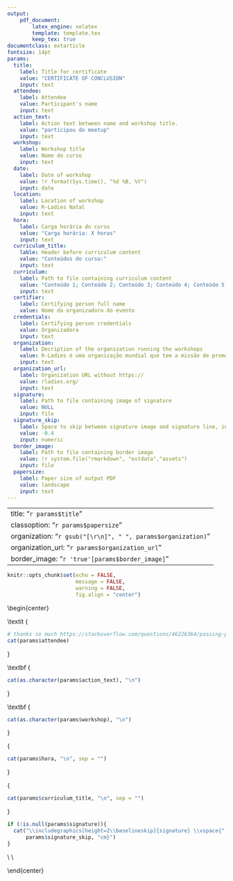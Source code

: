 ---
output: 
    pdf_document: 
        latex_engine: xelatex
        template: template.tex
        keep_tex: true
documentclass: extarticle        
fontsize: 14pt
params:
  title: 
    label: Title for certificate
    value: "CERTIFICATE OF CONCLUSION"
    input: text
  attendee:
    label: Attendee
    value: Participant's name
    input: text
  action_text: 
    label: Action text between name and workshop title.
    value: "participou do meetup"
    input: text
  workshop:
    label: Workshop title
    value: Nome do curso
    input: text
  date: 
    label: Date of workshop
    value: !r format(Sys.time(), "%d %B, %Y")
    input: date
  location:
    label: Location of workshop
    value: R-Ladies Natal
    input: text
  hora:
    label: Carga horária do curso
    value: "Carga horária: X horas"
    input: text
  curriculum_title:
    lable: Header before curriculum content
    value: "Conteúdos do curso:"
    input: text
  curriculum:
    label: Path to file containing curriculum content
    value: "Conteúdo 1; Conteúdo 2; Conteúdo 3; Conteúdo 4; Conteúdo 5; Conteúdo 6; Conteúdo 7; Conteúdo 8."
    input: text
  certifier:
    label: Certifying person full name
    value: Nome da organizadora do evento
  credentials:
    label: Certifying person credentials
    value: Organizadora 
    input: text
  organization:
    label: Decription of the organization running the workshops
    value: R-Ladies é uma organização mundial que tem a missão de promover a diversidade de gêneros na comunidade do R
    input: text
  organization_url:
    label: Organization URL without https://
    value: rladies.org/
    input: text
  signature:
    label: Path to file containing image of signature
    value: NULL
    input: file
  signature_skip:
    label: Space to skip between signature image and signature line, in cm.
    value: -0.4
    input: numeric
  border_image:
    label: Path to file containing border image
    value: !r system.file("rmarkdown", "extdata","assets")
    input: file
  papersize:
    label: Paper size of output PDF
    value: landscape
    input: text    
---

---
title: "`r params$title`"
classoption: "`r params$papersize`"
organization: "`r gsub("[\r\n]", " ", params$organization)`"
organization_url: "`r params$organization_url`"
border_image: "`r 'true'[params$border_image]`"
---

```{r setup, include=FALSE}
knitr::opts_chunk$set(echo = FALSE,
                      message = FALSE,
                      warning = FALSE, 
                      fig.align = "center")
```

\begin{center}

\LARGE \textit {
```{r attendee, results = 'asis'}
# thanks so much https://stackoverflow.com/questions/46226364/passing-parameters-in-rmarkdown-to-the-text-or-headings
cat(params$attendee)
```
} 

\vspace{1cm}

\normalsize \textbf {
```{r action_text, results = 'asis'}
cat(as.character(params$action_text), "\n")
```
}

\vspace{0.5cm}

\large \textbf {
```{r workshop, results = 'asis'}
cat(as.character(params$workshop), "\n")
```
}


\large \textbf{
```{r location, results = 'asis'}
cat("em ", as.character(params$date), " na comunidade ", params$location, "\n", sep = "")
```
}

\vspace{0.5cm}

\large {
```{r carga horaria, results = 'asis'}
cat(params$hora, "\n", sep = "")
```

}

\vspace{0.5cm}

\normalsize {
```{r curriculum_title, results = 'asis'}
cat(params$curriculum_title, "\n", sep = "")
```
}

\vspace{0.5cm}

\normalsize 
\begin{varwidth}{0.8\textwidth}

```{r curriculum, results = 'asis'}
cat(params$curriculum, sep = "\n")
```

\end{varwidth}

\vfill

\vspace{0.5cm}

```{r signature, results = 'asis'}
if (!is.null(params$signature)){
  cat("\\includegraphics[height=2\\baselineskip]{signature} \\vspace{", 
      params$signature_skip, "cm}")
}
```

\rule[0in]{3in}{1pt}\\
\textbf{`r params$certifier`\\
        `r params$credentials`}\\
\vspace{0.5cm}

\end{center}
